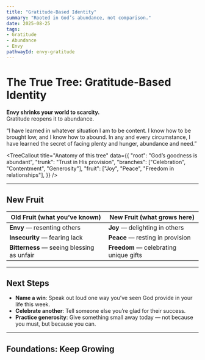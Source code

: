 ```yaml
---
title: "Gratitude-Based Identity"
summary: "Rooted in God’s abundance, not comparison."
date: 2025-08-25
tags: 
- Gratitude
- Abundance
- Envy
pathwayId: envy-gratitude
---
```



# The True Tree: **Gratitude-Based Identity**

**Envy shrinks your world to scarcity.**  
Gratitude reopens it to abundance.

<Scripture refText="Philippians 4:11–12">
“I have learned in whatever situation I am to be content. 
  I know how to be brought low, and I know how to abound. 
  In any and every circumstance, I have learned the secret of facing plenty and hunger, abundance and need.”
</Scripture>

<TreeCallout
  title="Anatomy of this tree"
  data={{
    "root": "God’s goodness is abundant",
    "trunk": "Trust in His provision",
    "branches": ["Celebration", "Contentment", "Generosity"],
    "fruit": ["Joy", "Peace", "Freedom in relationships"],
  }}
/>

---

## New Fruit
| Old Fruit (what you’ve known) | New Fruit (what grows here) |
|---|---|
| **Envy** — resenting others | **Joy** — delighting in others |
| **Insecurity** — fearing lack | **Peace** — resting in provision |
| **Bitterness** — seeing blessing as unfair | **Freedom** — celebrating unique gifts |

---

## Next Steps

- **Name a win**: Speak out loud one way you’ve seen God provide in your life this week.  
- **Celebrate another**: Tell someone else you’re glad for their success.  
- **Practice generosity**: Give something small away today — not because you must, but because you can.  

---

## Foundations: Keep Growing
<PathwayCTAs id={frontmatter.pathwayId} />
